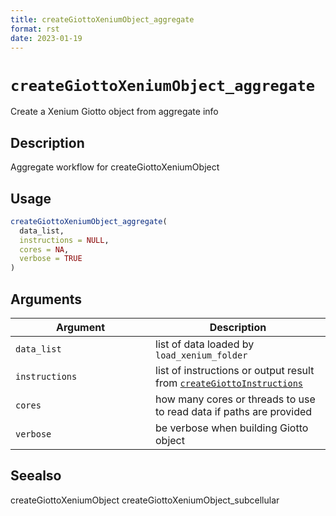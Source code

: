 ```yaml
--- 
title: createGiottoXeniumObject_aggregate 
format: rst 
date: 2023-01-19 
--- 
```

# `createGiottoXeniumObject_aggregate`

Create a Xenium Giotto object from aggregate info


## Description

Aggregate workflow for createGiottoXeniumObject


## Usage

```r
createGiottoXeniumObject_aggregate(
  data_list,
  instructions = NULL,
  cores = NA,
  verbose = TRUE
)
```


## Arguments

Argument      |Description
------------- |----------------
`data_list`     |     list of data loaded by `load_xenium_folder`
`instructions`     |     list of instructions or output result from [`createGiottoInstructions`](#creategiottoinstructions)
`cores`     |     how many cores or threads to use to read data if paths are provided
`verbose`     |     be verbose when building Giotto object


## Seealso

createGiottoXeniumObject createGiottoXeniumObject_subcellular


